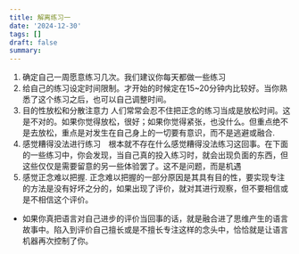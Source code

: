 ```yaml
---
title: 解离练习一
date: '2024-12-30'
tags: []
draft: false
summary:
---
```


1.  确定自己一周愿意练习几次。我们建议你每天都做一些练习
2.  给自己的练习设定时间限制。才开始的时候定在15~20分钟内比较好。当你熟悉了这个练习之后，也可以自己调整时间。
3.  目的性放松和分散注意力 人们常常会忍不住把正念的练习当成是放松时间。这是不对的。如果你觉得放松，很好；如果你觉得紧张，也没什么。但重点绝不是去放松，重点是对发生在自己身上的一切要有意识，而不是逃避或融合.
4.  感觉糟得没法进行练习　根本就不存在什么感觉糟得没法练习这回事。在下面的一些练习中，你会发现，当自己真的投入练习时，就会出现负面的东西，但这些仅仅是需要留意的另一些体验罢了。这不是问题，而是机遇
5.  感觉正念难以把握. 正念难以把握的一部分原因是其具有目的性，要实现专注的方法是没有好坏之分的，如果出现了评价，就对其进行观察，但不要相信或是不相信这个评价。

- 如果你真把语言对自己进步的评价当回事的话，就是融合进了思维产生的语言故事中。陷入到评价自己擅长或是不擅长专注这样的念头中，恰恰就是让语言机器再次控制了你。

